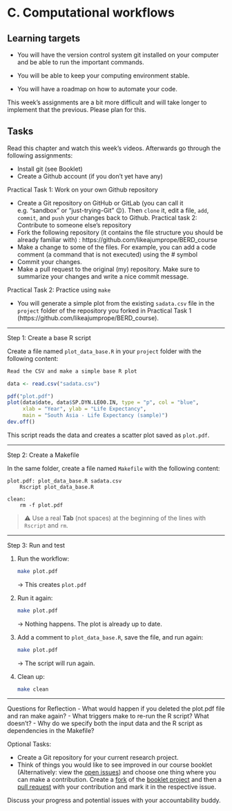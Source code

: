 # C. Computational workflows

::: {.callout-note}
## Learning targets

- You will have the version control system git installed on your computer and be able to run the important commands.

- You will be able to keep your computing environment stable.

- You will have a roadmap on how to automate your code. 
:::

::: {.callout-important}
This week's assignments are a bit more difficult and will take longer to implement
that the previous. Please plan for this.
:::

::: {.callout-caution}
## Tasks

Read this chapter and watch this week's videos. 
Afterwards go through the following assignments:

- Install git (see Booklet)
- Create a Github account (if you don’t yet have any)

Practical Task 1: Work on your own Github repository

- Create a Git repository on GitHub or GitLab (you can call it e.g. "sandbox" or "just-trying-Git" 😉). Then `clone` it, edit a file, `add`, `commit`, and `push` your changes back to Github.
Practical task 2: Contribute to someone else’s repository
- Fork the following repository (it contains the file structure you should be already familiar with) : https://github.com/likeajumprope/BERD_course
- Make a change to some of the files. For example, you can add a code comment (a command that is not executed) using the # symbol
- Commit your changes.
- Make a pull request to the original (my) repository. Make sure to summarize your changes and write a nice commit message.

 
Practical Task 2: Practice using `make`

- You will generate a simple plot from the existing `sadata.csv` file in the `project` folder of the repository you forked in Practical Task 1 (https://github.com/likeajumprope/BERD_course).

---

Step 1: Create a base R script

Create a file named `plot_data_base.R` in your `project` folder with the following content:

```r
Read the CSV and make a simple base R plot

data <- read.csv("sadata.csv")

pdf("plot.pdf")
plot(data$date, data$SP.DYN.LE00.IN, type = "p", col = "blue",
     xlab = "Year", ylab = "Life Expectancy",
     main = "South Asia - Life Expectancy (sample)")
dev.off()
```

This script reads the data and creates a scatter plot saved as `plot.pdf`.

---

Step 2: Create a Makefile

In the same folder, create a file named `Makefile` with the following content:

```make
plot.pdf: plot_data_base.R sadata.csv
	Rscript plot_data_base.R

clean:
	rm -f plot.pdf
```

> ⚠️ Use a real **Tab** (not spaces) at the beginning of the lines with `Rscript` and `rm`.

---

Step 3: Run and test

1. Run the workflow:
   ```bash
   make plot.pdf
   ```
   → This creates `plot.pdf`

2. Run it again:
   ```bash
   make plot.pdf
   ```
   → Nothing happens. The plot is already up to date.

3. Add a comment to `plot_data_base.R`, save the file, and run again:
   ```bash
   make plot.pdf
   ```
   → The script will run again.

4. Clean up:
   ```bash
   make clean
   ```

---

Questions for Reflection
- What would happen if you deleted the plot.pdf file and ran make again?
- What triggers make to re-run the R script? What doesn't?
- Why do we specify both the input data and the R script as dependencies in the Makefile?

Optional Tasks:

- Create a Git repository for your current research project.
- Think of things you would like to see improved in our course booklet (Alternatively: view the [open issues](https://github.com/BERD-NFDI/BERD-reproducible-research-course/issues)) and choose one thing where you can make a contribution. Create a [fork](https://github.com/BERD-NFDI/BERD-reproducible-research-course/fork) of the [booklet project](https://github.com/BERD-NFDI/BERD-reproducible-research-course) and then a [pull request](https://github.com/BERD-NFDI/BERD-reproducible-research-course/pulls) with your contribution and mark it in the respective issue.

Discuss your progress and potential issues with your accountability buddy. 

:::
